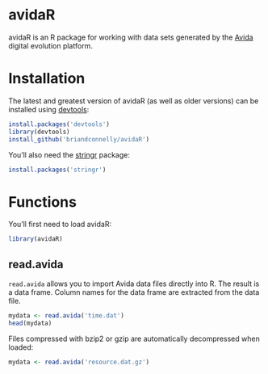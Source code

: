 # avidaR

avidaR is an R package for working with data sets generated by the
[Avida](http://avida.devosoft.org/) digital evolution platform.

# Installation

The latest and greatest version of avidaR (as well as older versions) can be
installed using
[devtools](http://cran.r-project.org/web/packages/devtools/index.html):

```r
install.packages('devtools')
library(devtools)
install_github('briandconnelly/avidaR')
```

You'll also need the [stringr](https://github.com/hadley/stringr) package:

```r
install.packages('stringr')
```    

# Functions

You'll first need to load avidaR:

```r
library(avidaR)
```

## read.avida

`read.avida` allows you to import Avida data files directly into R. The result
is a data frame. Column names for the data frame are extracted from the data
file.

```r
mydata <- read.avida('time.dat')
head(mydata)
```    

Files compressed with bzip2 or gzip are automatically decompressed when loaded:

```r
mydata <- read.avida('resource.dat.gz')
```